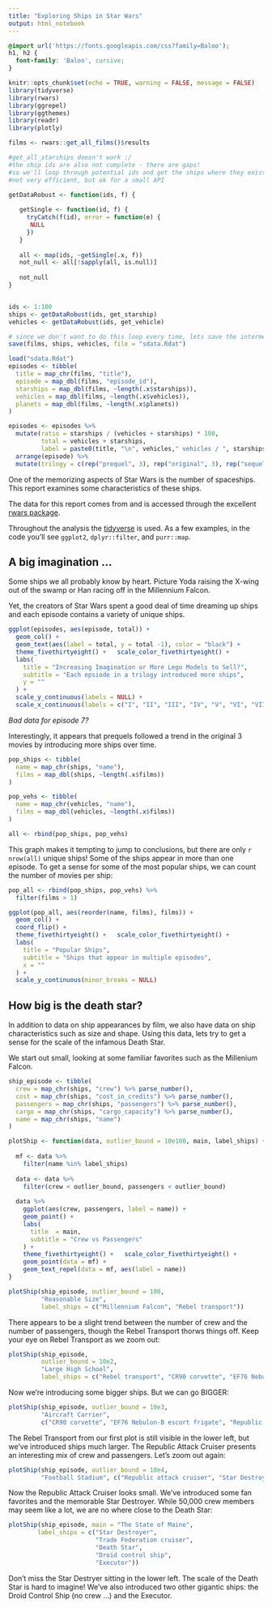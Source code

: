 ```yaml
---
title: "Exploring Ships in Star Wars"
output: html_notebook
---
```


```css
@import url('https://fonts.googleapis.com/css?family=Baloo');
h1, h2 {
  font-family: 'Baloo', cursive;
}
```


```r
knitr::opts_chunk$set(echo = TRUE, warning = FALSE, message = FALSE)
library(tidyverse)
library(rwars)
library(ggrepel)
library(ggthemes)
library(readr)
library(plotly)
```

```r
films <- rwars::get_all_films()$results

#get_all_starships doesn't work :/
#the ship ids are also not complete - there are gaps!
#so we'll loop through potential ids and get the ships where they exist
#not very efficient, but ok for a small API

getDataRobust <- function(ids, f) {
   
   getSingle <- function(id, f) { 
     tryCatch(f(id), error = function(e) { 
      NULL
     })
   }
   
   all <- map(ids, ~getSingle(.x, f))
   not_null <- all[!sapply(all, is.null)]
   
   not_null
}


ids <- 1:100
ships <- getDataRobust(ids, get_starship)
vehicles <- getDataRobust(ids, get_vehicle)

# since we don't want to do this loop every time, lets save the intermediate results
save(films, ships, vehicles, file = "sdata.Rdat")
```

```r
load("sdata.Rdat")
episodes <- tibble(
  title = map_chr(films, "title"),
  episode = map_dbl(films, "episode_id"),
  starships = map_dbl(films, ~length(.x$starships)),
  vehicles = map_dbl(films, ~length(.x$vehicles)),
  planets = map_dbl(films, ~length(.x$planets))
)

episodes <- episodes %>% 
  mutate(ratio = starships / (vehicles + starships) * 100,
         total = vehicles + starships,
         label = paste0(title, "\n", vehicles," vehicles / ", starships, " starships")) %>% 
  arrange(episode) %>% 
  mutate(trilogy = c(rep("prequel", 3), rep("original", 3), rep("sequel", 1)))

```

One of the memorizing aspects of Star Wars is the number of spaceships. This report examines some characteristics of these ships. 

The data for this report comes from [](SWAPI.co) and is accessed through the excellent [rwars package](github.com/ironholds/rwars).

Throughout the analysis the [tidyverse](tidyverse.org) is used. As a few examples, in the code you'll see `ggplot2`, `dplyr::filter`, and `purr::map`.

## A big imagination ... 

Some ships we all probably know by heart. Picture Yoda raising the X-wing out of the swamp or Han racing off in the Millennium Falcon.

Yet, the creators of Star Wars spent a good deal of time dreaming up ships and each episode contains a variety of unique ships.

```r
ggplot(episodes, aes(episode, total)) + 
  geom_col() +
  geom_text(aes(label = total, y = total -1), color = "black") + 
  theme_fivethirtyeight() +   scale_color_fivethirtyeight() + 
  labs(
    title = "Increasing Imagination or More Lego Models to Sell?",
    subtitle = "Each epsiode in a trilogy introduced more ships",
    y = ""
  ) + 
  scale_y_continuous(labels = NULL) +
  scale_x_continuous(labels = c("I", "II", "III", "IV", "V", "VI", "VII"), breaks = 1:7, minor_breaks = NULL)
```

*Bad data for episode 7?*

Interestingly, it appears that prequels followed a trend in the original 3 movies by introducing more ships over time.


```r
pop_ships <- tibble(
  name = map_chr(ships, "name"),
  films = map_dbl(ships, ~length(.x$films))
)

pop_vehs <- tibble(
  name = map_chr(vehicles, "name"),
  films = map_dbl(vehicles, ~length(.x$films))
)

all <- rbind(pop_ships, pop_vehs)
```


This graph makes it tempting to jump to conclusions, but there are only `r nrow(all)` unique ships! Some of the ships appear in more than one episode. To get a sense for some of the most popular ships, we can count the number of movies per ship:


```r
pop_all <- rbind(pop_ships, pop_vehs) %>% 
  filter(films > 1)

ggplot(pop_all, aes(reorder(name, films), films)) + 
  geom_col() + 
  coord_flip() + 
  theme_fivethirtyeight() +   scale_color_fivethirtyeight() +
  labs(
    title = "Popular Ships",
    subtitle = "Ships that appear in multiple episodes",
    x = ""
  ) +
  scale_y_continuous(minor_breaks = NULL)
```


## How big is the death star?

In addition to data on ship appearances by film, we also have data on ship characteristics such as size and shape. Using this data, lets try to get a sense for the scale of the infamous Death Star. 

We start out small, looking at some familiar favorites such as the Millenium Falcon.

```r
ship_episode <- tibble(
  crew = map_chr(ships, "crew") %>% parse_number(),
  cost = map_chr(ships, "cost_in_credits") %>% parse_number(),
  passengers = map_chr(ships, "passengers") %>% parse_number(),
  cargo = map_chr(ships, "cargo_capacity") %>% parse_number(), 
  name = map_chr(ships, "name")
)

plotShip <- function(data, outlier_bound = 10e100, main, label_ships) {
  
  mf <- data %>% 
    filter(name %in% label_ships)
  
  data <- data %>% 
    filter(crew < outlier_bound, passengers < outlier_bound)
  
  data %>% 
    ggplot(aes(crew, passengers, label = name)) + 
    geom_point() +
    labs(
      title  = main,
      subtitle = "Crew vs Passengers"
    ) + 
    theme_fivethirtyeight() +   scale_color_fivethirtyeight() +
    geom_point(data = mf) +
    geom_text_repel(data = mf, aes(label = name))
}
```

```r
plotShip(ship_episode, outlier_bound = 100,
         "Reasonable Size", 
         label_ships = c("Millennium Falcon", "Rebel transport"))
```


There appears to be a slight trend between the number of crew and the number of passengers, though the Rebel Transport thorws things off. Keep your eye on Rebel Transport as we zoom out:

```r
plotShip(ship_episode, 
         outlier_bound = 10e2, 
         "Large High School", 
         label_ships = c("Rebel transport", "CR90 corvette", "EF76 Nebulon-B escort frigate"))
```
Now we're introducing some bigger ships. But we can go BIGGER:

```r
plotShip(ship_episode, outlier_bound = 10e3,
         "Aircraft Carrier",
         c("CR90 corvette", "EF76 Nebulon-B escort frigate", "Republic attack cruiser"))
```
The Rebel Transport from our first plot is still visible in the lower left, but we've introduced ships much larger. The Republic Attack Cruiser presents an interesting mix of crew and passengers. Let's zoom out again:

```r
plotShip(ship_episode, outlier_bound = 10e4,
         "Football Stadium", c("Republic attack cruiser", "Star Destroyer", "Trade Federation cruiser"))
```

Now the Republic Attack Cruiser looks small. We've introduced some fan favorites and the memorable Star Destroyer. While 50,000 crew members may seem like a lot, we are no where close to the Death Star:

```r
plotShip(ship_episode, main = "The State of Maine", 
        label_ships = c("Star Destroyer",
                        "Trade Federation cruiser",
                        "Death Star",
                        "Droid control ship",
                        "Executor"))
```

Don't miss the Star Destryer sitting in the lower left. The scale of the Death Star is hard to imagine! We've also introduced two other gigantic ships: the Droid Control Ship (no crew ...) and the Executor.
